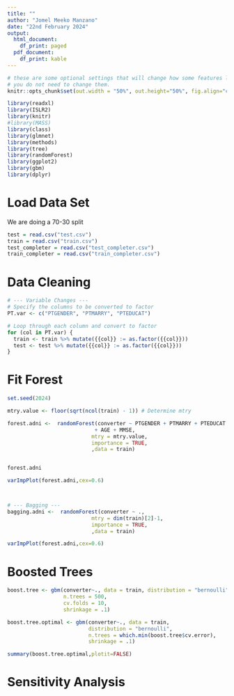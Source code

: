 ```yaml
---
title: ""
author: "Jomel Meeko Manzano"
date: "22nd February 2024"
output:
  html_document:
    df_print: paged
  pdf_document:
    df_print: kable
---
```



```r
# these are some optional settings that will change how some features look
# you do not need to change them.
knitr::opts_chunk$set(out.width = "50%", out.height="50%", fig.align="center", warning=FALSE, message=FALSE)
```


```r
library(readxl)
library(ISLR2)
library(knitr)
#library(MASS)
library(class)
library(glmnet)
library(methods)
library(tree)
library(randomForest)
library(ggplot2)
library(gbm)
library(dplyr)

```


# Load Data Set

We are doing a 70-30 split 
```r


test = read.csv("test.csv")
train = read.csv("train.csv")
test_completer = read.csv("test_completer.csv")
train_completer = read.csv("train_completer.csv")

```

# Data Cleaning 
```r


# --- Variable Changes --- 
# Specify the columns to be converted to factor
PT.var <- c("PTGENDER", "PTMARRY", "PTEDUCAT")

# Loop through each column and convert to factor
for (col in PT.var) {
  train <- train %>% mutate({{col}} := as.factor({{col}}))
  test <- test %>% mutate({{col}} := as.factor({{col}}))
}


```




# Fit Forest
```r

set.seed(2024)

mtry.value <- floor(sqrt(ncol(train) - 1)) # Determine mtry

forest.adni <-  randomForest(converter ~ PTGENDER + PTMARRY + PTEDUCAT
                            + AGE + MMSE, 
                           mtry = mtry.value,
                           importance = TRUE,
                           ,data = train)


forest.adni

varImpPlot(forest.adni,cex=0.6)



# --- Bagging --- 
bagging.adni <-  randomForest(converter ~ ., 
                           mtry = dim(train)[2]-1,
                           importance = TRUE,
                           ,data = train)

varImpPlot(forest.adni,cex=0.6)


```


# Boosted Trees
```r

boost.tree <- gbm(converter~., data = train, distribution = "bernoulli",
                  n.trees = 500, 
                  cv.folds = 10, 
                  shrinkage = .1)

boost.tree.optimal <- gbm(converter~., data = train, 
                          distribution = "bernoulli",
                          n.trees = which.min(boost.tree$cv.error), 
                          shrinkage = .1)

summary(boost.tree.optimal,plotit=FALSE)

```


# Sensitivity Analysis